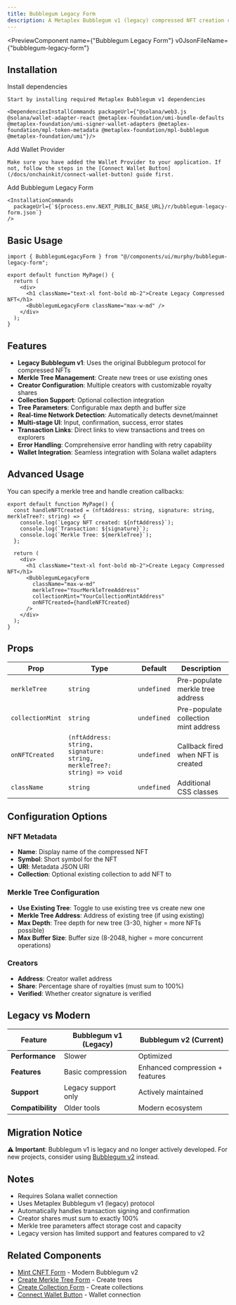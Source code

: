 ```yaml
---
title: Bubblegum Legacy Form
description: A Metaplex Bubblegum v1 (legacy) compressed NFT creation component with shadcn UI styling
---
```


<PreviewComponent
  name={"Bubblegum Legacy Form"}
  v0JsonFileName={"bubblegum-legacy-form"}
>
  <BubblegumLegacyForm className="max-w-md" />
</PreviewComponent>

## Installation

<Steps>
  <Step>
    Install dependencies

    Start by installing required Metaplex Bubblegum v1 dependencies

    <DependenciesInstallCommands packageUrl={"@solana/web3.js @solana/wallet-adapter-react @metaplex-foundation/umi-bundle-defaults @metaplex-foundation/umi-signer-wallet-adapters @metaplex-foundation/mpl-token-metadata @metaplex-foundation/mpl-bubblegum @metaplex-foundation/umi"}/>

  </Step>

  <Step>
    Add Wallet Provider

    Make sure you have added the Wallet Provider to your application. If not, follow the steps in the [Connect Wallet Button](/docs/onchainkit/connect-wallet-button) guide first.

  </Step>

  <Step>
    Add Bubblegum Legacy Form

    <InstallationCommands
      packageUrl={`${process.env.NEXT_PUBLIC_BASE_URL}/r/bubblegum-legacy-form.json`}
    />

  </Step>
</Steps>

## Basic Usage

```tsx
import { BubblegumLegacyForm } from "@/components/ui/murphy/bubblegum-legacy-form";
```

```tsx
export default function MyPage() {
  return (
    <div>
      <h1 className="text-xl font-bold mb-2">Create Legacy Compressed NFT</h1>
      <BubblegumLegacyForm className="max-w-md" />
    </div>
  );
}
```

## Features

- **Legacy Bubblegum v1**: Uses the original Bubblegum protocol for compressed NFTs
- **Merkle Tree Management**: Create new trees or use existing ones
- **Creator Configuration**: Multiple creators with customizable royalty shares
- **Collection Support**: Optional collection integration
- **Tree Parameters**: Configurable max depth and buffer size
- **Real-time Network Detection**: Automatically detects devnet/mainnet
- **Multi-stage UI**: Input, confirmation, success, error states
- **Transaction Links**: Direct links to view transactions and trees on explorers
- **Error Handling**: Comprehensive error handling with retry capability
- **Wallet Integration**: Seamless integration with Solana wallet adapters

## Advanced Usage

You can specify a merkle tree and handle creation callbacks:

```tsx
export default function MyPage() {
  const handleNFTCreated = (nftAddress: string, signature: string, merkleTree?: string) => {
    console.log(`Legacy NFT created: ${nftAddress}`);
    console.log(`Transaction: ${signature}`);
    console.log(`Merkle Tree: ${merkleTree}`);
  };

  return (
    <div>
      <h1 className="text-xl font-bold mb-2">Create Legacy Compressed NFT</h1>
      <BubblegumLegacyForm
        className="max-w-md"
        merkleTree="YourMerkleTreeAddress"
        collectionMint="YourCollectionMintAddress"
        onNFTCreated={handleNFTCreated}
      />
    </div>
  );
}
```

## Props

| Prop | Type | Default | Description |
| --- | --- | --- | --- |
| `merkleTree` | `string` | `undefined` | Pre-populate merkle tree address |
| `collectionMint` | `string` | `undefined` | Pre-populate collection mint address |
| `onNFTCreated` | `(nftAddress: string, signature: string, merkleTree?: string) => void` | `undefined` | Callback fired when NFT is created |
| `className` | `string` | `undefined` | Additional CSS classes |

## Configuration Options

### NFT Metadata
- **Name**: Display name of the compressed NFT
- **Symbol**: Short symbol for the NFT
- **URI**: Metadata JSON URI
- **Collection**: Optional existing collection to add NFT to

### Merkle Tree Configuration
- **Use Existing Tree**: Toggle to use existing tree vs create new one
- **Merkle Tree Address**: Address of existing tree (if using existing)
- **Max Depth**: Tree depth for new tree (3-30, higher = more NFTs possible)
- **Max Buffer Size**: Buffer size (8-2048, higher = more concurrent operations)

### Creators
- **Address**: Creator wallet address
- **Share**: Percentage share of royalties (must sum to 100%)
- **Verified**: Whether creator signature is verified

## Legacy vs Modern

| Feature | Bubblegum v1 (Legacy) | Bubblegum v2 (Current) |
| --- | --- | --- |
| **Performance** | Slower | Optimized |
| **Features** | Basic compression | Enhanced compression + features |
| **Support** | Legacy support only | Actively maintained |
| **Compatibility** | Older tools | Modern ecosystem |

## Migration Notice

⚠️ **Important**: Bubblegum v1 is legacy and no longer actively developed. For new projects, consider using [Bubblegum v2](/docs/onchainkit/Metaplex/Bubblegum-v2/mint-cnft-form) instead.

## Notes

- Requires Solana wallet connection
- Uses Metaplex Bubblegum v1 (legacy) protocol
- Automatically handles transaction signing and confirmation
- Creator shares must sum to exactly 100%
- Merkle tree parameters affect storage cost and capacity
- Legacy version has limited support and features compared to v2

## Related Components

- [Mint CNFT Form](/docs/onchainkit/Metaplex/Bubblegum-v2/mint-cnft-form) - Modern Bubblegum v2
- [Create Merkle Tree Form](/docs/onchainkit/Metaplex/Bubblegum-v2/create-merkleTree-form) - Create trees
- [Create Collection Form](/docs/onchainkit/Metaplex/Token-Metadata/create-collection-form) - Create collections
- [Connect Wallet Button](/docs/onchainkit/connect-wallet-button) - Wallet connection